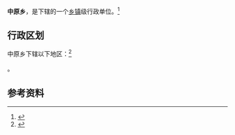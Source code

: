 {{中国乡级行政区|62/10/27/210/000}}

'''中原乡'''，是{{PRC admin/fullname|62/10/27/210/000|3}}下辖的一个[[乡镇|乡镇]]级行政单位。<ref>{{PRC admin/ref sgc|{{PRC admin/parent|62/10/27/210/000}}}}</ref>

== 行政区划 ==

中原乡下辖以下地区：<ref>{{PRC admin/ref sgc|62/10/27/210/000}}</ref>

{{PRC admin/children|62/10/27/210/000}}。

== 参考资料 ==

{{reflist}}

{{行政区划小作品}}
{{PRC admin/navcat|62/10/27/210/000}}